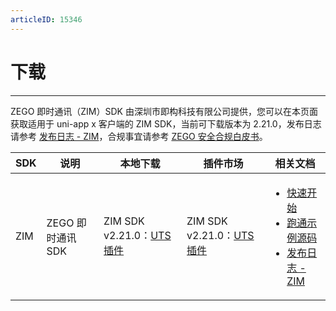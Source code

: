 ```yaml
---
articleID: 15346
---
```


# 下载

- - -

ZEGO 即时通讯（ZIM）SDK 由深圳市即构科技有限公司提供，您可以在本页面获取适用于 uni-app x 客户端的 ZIM SDK，当前可下载版本为 2.21.0，发布日志请参考 [发布日志 - ZIM](./Release%20notes.mdx)，合规事宜请参考 [ZEGO 安全合规白皮书](https://doc-zh.zego.im/article/16142)。

| SDK | 说明 | 本地下载 | 插件市场 | 相关文档 |
|-----|------|----------|-----------|-----------|
| ZIM | ZEGO 即时通讯 SDK | ZIM SDK v2.21.0：[UTS 插件]() | ZIM SDK v2.21.0：[UTS 插件]() | <ul><li>[快速开始](./../Send%20and%20receive%20messages.mdx)</li><li>[跑通示例源码](./../Sample%20code.mdx)</li><li>[发布日志 - ZIM](./ZIM%20release%20notes.mdx)</li></ul> |